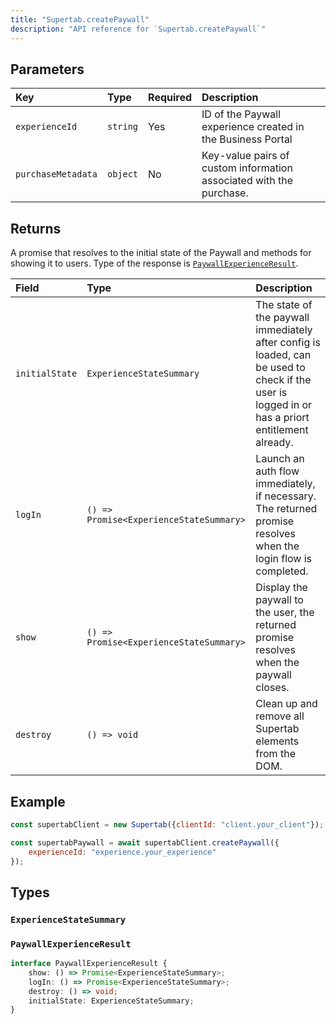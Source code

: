 ```yaml
---
title: "Supertab.createPaywall"
description: "API reference for `Supertab.createPaywall`"
---
```



## Parameters

| Key                | Type     | Required | Description                                                         |
|:-------------------|:---------|:---------|:--------------------------------------------------------------------|
| `experienceId`     | `string` | Yes      | ID of the Paywall experience created in the Business Portal         |
| `purchaseMetadata` | `object` | No       | Key-value pairs of custom information associated with the purchase. |

## Returns

A promise that resolves to the initial state of the Paywall and methods for showing it to users. Type of the response is [`PaywallExperienceResult`](#paywallexperienceresult).

| Field          | Type                                    | Description                                                                                                                                     |
|:---------------|:----------------------------------------|:------------------------------------------------------------------------------------------------------------------------------------------------|
| `initialState` | `ExperienceStateSummary`                | The state of the paywall immediately after config is loaded, can be used to check if the user is logged in or has a priort entitlement already. |
| `logIn`        | `() => Promise<ExperienceStateSummary>` | Launch an auth flow immediately, if necessary. The returned promise resolves when the login flow is completed.                                  |
| `show`         | `() => Promise<ExperienceStateSummary>` | Display the paywall to the user, the returned promise resolves when the paywall closes.                                                         |
| `destroy`      | `() => void`                            | Clean up and remove all Supertab elements from the DOM.                                                                                         |

## Example

```javascript
const supertabClient = new Supertab({clientId: "client.your_client"});

const supertabPaywall = await supertabClient.createPaywall({
    experienceId: "experience.your_experience"
});
```

## Types

### `ExperienceStateSummary`

<ExperienceStateSummaryTypes />

### `PaywallExperienceResult`

```typescript PaywallExperienceResult type definition
interface PaywallExperienceResult {
    show: () => Promise<ExperienceStateSummary>;
    logIn: () => Promise<ExperienceStateSummary>;
    destroy: () => void;
    initialState: ExperienceStateSummary;
}
```
